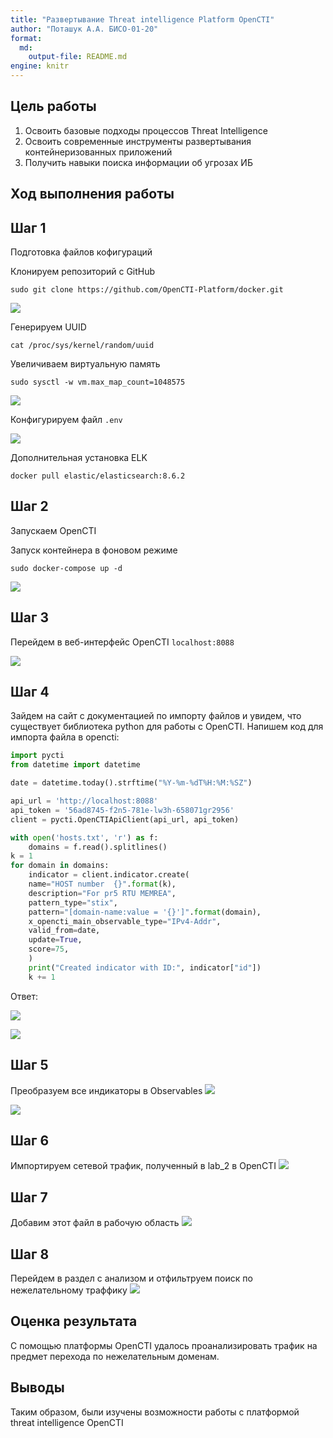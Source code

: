 ---
title: "Развертывание Threat intelligence Platform OpenCTI"
author: "Поташук А.А. БИСО-01-20"
format:   
  md:
    output-file: README.md
engine: knitr
---

## Цель работы

1.  Освоить базовые подходы процессов Threat Intelligence
2.  Освоить современные инструменты развертывания контейнеризованных приложений
3.  Получить навыки поиска информации об угрозах ИБ

## Ход выполнения работы

## Шаг 1

Подготовка файлов кофигураций

Клонируем репозиторий с GitHub

`sudo git clone https://github.com/OpenCTI-Platform/docker.git`

![](1.jpg)

Генерируем UUID

`cat /proc/sys/kernel/random/uuid`

Увеличиваем виртуальную память

`sudo sysctl -w vm.max_map_count=1048575`

![](2.jpg)

Конфигурируем файл `.env`

![](3.jpg)

Дополнительная установка ELK

`docker pull elastic/elasticsearch:8.6.2`

## Шаг 2

Запускаем OpenCTI

Запуск контейнера в фоновом режиме

`sudo docker-compose up -d`

![](4.jpg)

## Шаг 3

Перейдем в веб-интерфейс OpenCTI `localhost:8088`

![](5.jpg)

## Шаг 4

Зайдем на сайт с документацией по импорту файлов и увидем, что существует библиотека python для работы с OpenCTI. Напишем код для импорта файла в opencti:

``` python
import pycti
from datetime import datetime

date = datetime.today().strftime("%Y-%m-%dT%H:%M:%SZ")

api_url = 'http://localhost:8088'
api_token = '56ad8745-f2n5-781e-lw3h-658071gr2956'
client = pycti.OpenCTIApiClient(api_url, api_token)

with open('hosts.txt', 'r') as f:
    domains = f.read().splitlines()
k = 1
for domain in domains:
    indicator = client.indicator.create(
    name="HOST number  {}".format(k),
    description="For pr5 RTU MEMREA",
    pattern_type="stix",
    pattern="[domain-name:value = '{}']".format(domain),
    x_opencti_main_observable_type="IPv4-Addr",
    valid_from=date,
    update=True,
    score=75,
    )
    print("Created indicator with ID:", indicator["id"])
    k += 1
```

Ответ:

![](6.jpg)

![](7.jpg)

## Шаг 5

Преобразуем все индикаторы в Observables
![](8.jpg)

![](9.jpg)

## Шаг 6

Импортируем сетевой трафик, полученный в lab_2 в OpenCTI ![](10.jpg)

## Шаг 7

Добавим этот файл в рабочую область ![](11.jpg)

## Шаг 8

Перейдем в раздел с анализом и отфильтруем поиск по нежелательному траффику ![](12.jpg)

## Оценка результата

С помощью платформы OpenCTI удалось проанализировать трафик на предмет перехода по нежелательным доменам.

## Выводы

Таким образом, были изучены возможности работы с платформой threat intelligence OpenCTI
